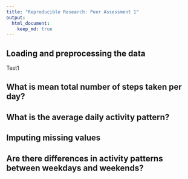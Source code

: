 ```yaml
---
title: "Reproducible Research: Peer Assessment 1"
output: 
  html_document:
    keep_md: true
---
```



## Loading and preprocessing the data

Test1

## What is mean total number of steps taken per day?



## What is the average daily activity pattern?



## Imputing missing values



## Are there differences in activity patterns between weekdays and weekends?
